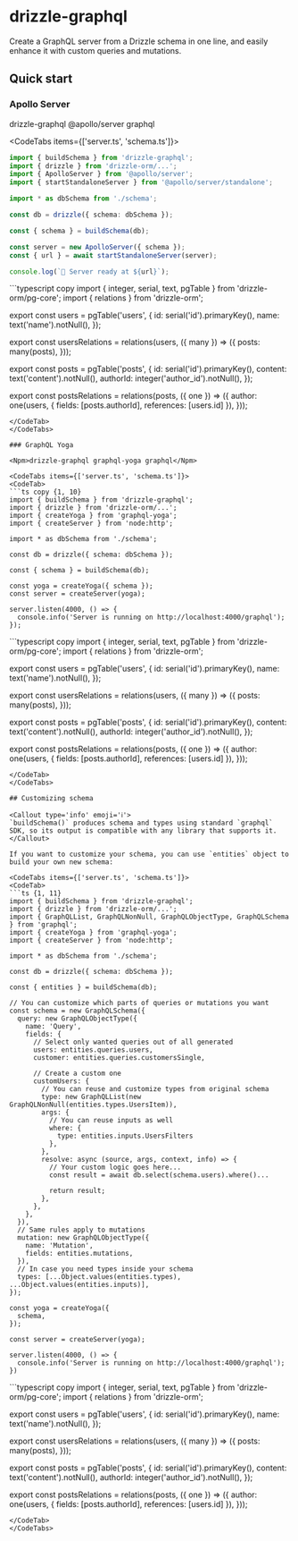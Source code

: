 
# drizzle-graphql

Create a GraphQL server from a Drizzle schema in one line, and easily enhance it with custom queries and mutations.

## Quick start

### Apollo Server

<Npm>drizzle-graphql @apollo/server graphql</Npm>

<CodeTabs items={['server.ts', 'schema.ts']}>
<CodeTab>
```ts copy {1, 10}
import { buildSchema } from 'drizzle-graphql';
import { drizzle } from 'drizzle-orm/...';
import { ApolloServer } from '@apollo/server';
import { startStandaloneServer } from '@apollo/server/standalone';

import * as dbSchema from './schema';

const db = drizzle({ schema: dbSchema });

const { schema } = buildSchema(db);

const server = new ApolloServer({ schema });
const { url } = await startStandaloneServer(server);

console.log(`🚀 Server ready at ${url}`);
```
</CodeTab>
<CodeTab>
```typescript copy
import { integer, serial, text, pgTable } from 'drizzle-orm/pg-core';
import { relations } from 'drizzle-orm';

export const users = pgTable('users', {
  id: serial('id').primaryKey(),
  name: text('name').notNull(),
});

export const usersRelations = relations(users, ({ many }) => ({
  posts: many(posts),
}));

export const posts = pgTable('posts', {
  id: serial('id').primaryKey(),
  content: text('content').notNull(),
  authorId: integer('author_id').notNull(),
});

export const postsRelations = relations(posts, ({ one }) => ({
  author: one(users, { fields: [posts.authorId], references: [users.id] }),
}));
```
</CodeTab>
</CodeTabs>

### GraphQL Yoga

<Npm>drizzle-graphql graphql-yoga graphql</Npm>

<CodeTabs items={['server.ts', 'schema.ts']}>
<CodeTab>
```ts copy {1, 10}
import { buildSchema } from 'drizzle-graphql';
import { drizzle } from 'drizzle-orm/...';
import { createYoga } from 'graphql-yoga';
import { createServer } from 'node:http';

import * as dbSchema from './schema';

const db = drizzle({ schema: dbSchema });

const { schema } = buildSchema(db);

const yoga = createYoga({ schema });
const server = createServer(yoga);

server.listen(4000, () => {
  console.info('Server is running on http://localhost:4000/graphql');
});
```
</CodeTab>
<CodeTab>
```typescript copy
import { integer, serial, text, pgTable } from 'drizzle-orm/pg-core';
import { relations } from 'drizzle-orm';

export const users = pgTable('users', {
  id: serial('id').primaryKey(),
  name: text('name').notNull(),
});

export const usersRelations = relations(users, ({ many }) => ({
  posts: many(posts),
}));

export const posts = pgTable('posts', {
  id: serial('id').primaryKey(),
  content: text('content').notNull(),
  authorId: integer('author_id').notNull(),
});

export const postsRelations = relations(posts, ({ one }) => ({
  author: one(users, { fields: [posts.authorId], references: [users.id] }),
}));
```
</CodeTab>
</CodeTabs>

## Customizing schema

<Callout type='info' emoji='ℹ️'>
`buildSchema()` produces schema and types using standard `graphql` SDK, so its output is compatible with any library that supports it.
</Callout>

If you want to customize your schema, you can use `entities` object to build your own new schema:

<CodeTabs items={['server.ts', 'schema.ts']}>
<CodeTab>
```ts {1, 11}
import { buildSchema } from 'drizzle-graphql';
import { drizzle } from 'drizzle-orm/...';
import { GraphQLList, GraphQLNonNull, GraphQLObjectType, GraphQLSchema } from 'graphql';
import { createYoga } from 'graphql-yoga';
import { createServer } from 'node:http';

import * as dbSchema from './schema';

const db = drizzle({ schema: dbSchema });

const { entities } = buildSchema(db);

// You can customize which parts of queries or mutations you want
const schema = new GraphQLSchema({
  query: new GraphQLObjectType({
    name: 'Query',
    fields: {
      // Select only wanted queries out of all generated
      users: entities.queries.users,
      customer: entities.queries.customersSingle,

      // Create a custom one
      customUsers: {
        // You can reuse and customize types from original schema
        type: new GraphQLList(new GraphQLNonNull(entities.types.UsersItem)),
        args: {
          // You can reuse inputs as well
          where: {
            type: entities.inputs.UsersFilters
          },
        },
        resolve: async (source, args, context, info) => {
          // Your custom logic goes here...
          const result = await db.select(schema.users).where()...

          return result;
        },
      },
    },
  }),
  // Same rules apply to mutations
  mutation: new GraphQLObjectType({
    name: 'Mutation',
    fields: entities.mutations,
  }),
  // In case you need types inside your schema
  types: [...Object.values(entities.types), ...Object.values(entities.inputs)],
});

const yoga = createYoga({
  schema,
});

const server = createServer(yoga);

server.listen(4000, () => {
  console.info('Server is running on http://localhost:4000/graphql');
})
```
</CodeTab>
<CodeTab>
```typescript copy
import { integer, serial, text, pgTable } from 'drizzle-orm/pg-core';
import { relations } from 'drizzle-orm';

export const users = pgTable('users', {
  id: serial('id').primaryKey(),
  name: text('name').notNull(),
});

export const usersRelations = relations(users, ({ many }) => ({
  posts: many(posts),
}));

export const posts = pgTable('posts', {
  id: serial('id').primaryKey(),
  content: text('content').notNull(),
  authorId: integer('author_id').notNull(),
});

export const postsRelations = relations(posts, ({ one }) => ({
  author: one(users, { fields: [posts.authorId], references: [users.id] }),
}));
```
</CodeTab>
</CodeTabs>
